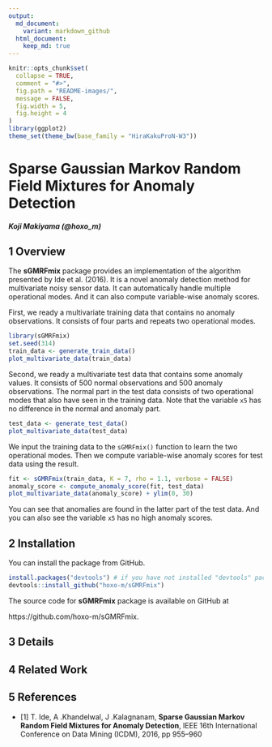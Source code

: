 ```yaml
---
output:
  md_document:
    variant: markdown_github
  html_document:
    keep_md: true
---
```


<!-- README.md is generated from README.Rmd. Please edit that file -->

```r
knitr::opts_chunk$set(
  collapse = TRUE,
  comment = "#>",
  fig.path = "README-images/",
  message = FALSE,
  fig.width = 5,
  fig.height = 4
)
library(ggplot2)
theme_set(theme_bw(base_family = "HiraKakuProN-W3"))
```

# Sparse Gaussian Markov Random Field Mixtures for Anomaly Detection

#### *Koji Makiyama (@hoxo_m)*

## 1 Overview

The **sGMRFmix** package provides an implementation of the algorithm presented by Ide et al. (2016).
It is a novel anomaly detection method for multivariate noisy sensor data.
It can automatically handle multiple operational modes.
And it can also compute variable-wise anomaly scores.

First, we ready a multivariate training data that contains no anomaly observations.
It consists of four parts and repeats two operational modes.

```r
library(sGMRFmix)
set.seed(314)
train_data <- generate_train_data()
plot_multivariate_data(train_data)
```

Second, we ready a multivariate test data that contains some anomaly values.
It consists of 500 normal observations and 500 anomaly observations.
The normal part in the test data consists of two operational modes that also have seen in the training data.
Note that the variable `x5` has no difference in the normal and anomaly part.

```r
test_data <- generate_test_data()
plot_multivariate_data(test_data)
```

We input the training data to the `sGMRFmix()` function to learn the two operational modes.
Then we compute variable-wise anomaly scores for test data using the result.

```r
fit <- sGMRFmix(train_data, K = 7, rho = 1.1, verbose = FALSE)
anomaly_score <- compute_anomaly_score(fit, test_data)
plot_multivariate_data(anomaly_score) + ylim(0, 30)
```

You can see that anomalies are found in the latter part of the test data.
And you can also see the variable `x5` has no high anomaly scores. 

## 2 Installation

You can install the package from GitHub.

```r
install.packages("devtools") # if you have not installed "devtools" package
devtools::install_github("hoxo-m/sGMRFmix")
```

The source code for **sGMRFmix** package is available on GitHub at

https://github.com/hoxo-m/sGMRFmix.

## 3 Details

## 4 Related Work

## 5 References

- [1] T. Ide, A .Khandelwal, J .Kalagnanam, **Sparse Gaussian Markov Random Field Mixtures for Anomaly Detection**, IEEE 16th International Conference on Data Mining (ICDM), 2016, pp 955–960
